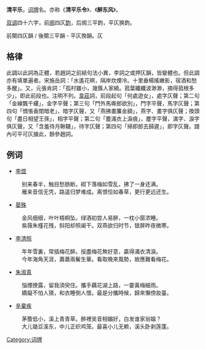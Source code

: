 {{otheruses|清平乐 (电视剧)}}   
'''清平乐'''，[[词牌|词牌]]名。亦称《'''清平乐令'''》、《'''醉东风'''》。

[[双调|双调]]四十六字，前[[阕|阕]]四仄[[韵|韵]]，后阕三平韵，平仄换韵。

前闋四仄韻 / 後闋三平韻 - 平仄換韻。仄

==格律==

{{平仄|[仄][平][平]'''仄'''，[仄]仄平平'''仄'''。 [仄]仄[平]平平[平]'''仄'''，[平]仄[平]平[平]'''仄'''。

[仄]仄[仄]仄平'''平'''，[仄平]仄[平]'''平'''。 [仄]仄[平]平[仄]仄，[平][平][平]仄平'''平'''。}}

此調以此詞為正體，若趙詞之前結句法小異，李詞之或押仄韻，皆變體也。但此調亦有填單遍者。宋施岳詞：「水遙花暝，隔岸炊煙冷。十里垂楊搖嫩影，宿酒和愁多醒」。又，元張肯詞：「孤村雖小，幾簇人家繞。菰葉纖纖波渺渺，摘得菰根多少」，即此前段也。注明不列。[[韦庄|韋莊]]詞，前段起句「何處遊女」，處字仄聲；第二句「金線飄千縷」，金字平聲；第三句「門外馬嘶郎欲別」，門字平聲，馬字仄聲；第四句「惆悵香閨暗老」，暗字仄聲，又「燕拂畫簾金額」，燕字、畫字俱仄聲；換頭句「盡日相望王孫」，相字平聲；第二句「塵滿衣上淚痕」，塵字平聲，滿字、淚字俱仄聲，又「含羞待月鞦韆」，待字仄聲；第四句「掃即郎去歸遲」，即字仄聲。譜內可平可仄據此，餘參趙詞。

== 例词 ==
{{Wikisource}}
*[[李煜|李煜]]
:别来春半，触目愁肠断。砌下落梅如雪乱，拂了一身还满。
:雁来音信无凭，路遥归梦难成。离恨恰如春草，更行更远还生。

*[[晏殊|晏殊]]
:金风细细，叶叶梧桐坠。绿酒初尝人易醉，一枕小窗浓睡。
:紫薇朱槿花残，斜阳却照阑干。双燕欲归时节，银屏昨夜微寒。

*[[李清照|李清照]]
:年年雪裏，常插梅花醉。挼盡梅花無好意，贏得滿衣清淚。
:今年海角天涯，蕭蕭兩鬢生華。看取晚來風勢，故應難看梅花。

*[[朱淑真|朱淑真]]
:惱煙撩露，留我須臾住。攜手藕花湖上路，一霎黃梅細雨。
:嬌癡不怕人猜，和衣睡倒人懷。最是分攜時候，歸來懶傍妝臺。

*[[辛弃疾|辛棄疾]]
:茅簷低小，溪上青青草。醉裡吴音相媚好，白发谁家翁媪？
:大儿锄豆溪东，中儿正织鸡笼。最喜小儿无赖，溪头卧剥莲蓬。



{{詞牌}}
[[Category:词牌|Category:词牌]]